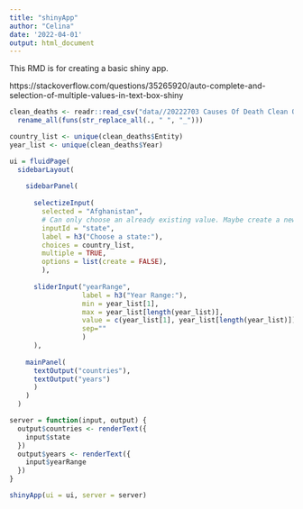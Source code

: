 ```yaml
---
title: "shinyApp"
author: "Celina"
date: '2022-04-01'
output: html_document
---
```


This RMD is for creating a basic shiny app. 

https://stackoverflow.com/questions/35265920/auto-complete-and-selection-of-multiple-values-in-text-box-shiny

```r
clean_deaths <- readr::read_csv("data//20222703 Causes Of Death Clean Output V2.0.csv") %>%
  rename_all(funs(str_replace_all(., " ", "_")))

country_list <- unique(clean_deaths$Entity)
year_list <- unique(clean_deaths$Year)
```

```r
ui = fluidPage(
  sidebarLayout(
    
    sidebarPanel(
      
      selectizeInput(
        selected = "Afghanistan", 
        # Can only choose an already existing value. Maybe create a new aggregate for "ALL" in new dataset
        inputId = "state", 
        label = h3("Choose a state:"),
        choices = country_list, 
        multiple = TRUE,
        options = list(create = FALSE), 
        ), 
      
      sliderInput("yearRange", 
                  label = h3("Year Range:"),
                  min = year_list[1], 
                  max = year_list[length(year_list)], 
                  value = c(year_list[1], year_list[length(year_list)]),
                  sep=""
                  )
      ), 
    
    mainPanel(
      textOutput("countries"), 
      textOutput("years")
      )
    )
  )

server = function(input, output) {
  output$countries <- renderText({
    input$state
  }) 
  output$years <- renderText({
    input$yearRange
  })
}

shinyApp(ui = ui, server = server)
```

